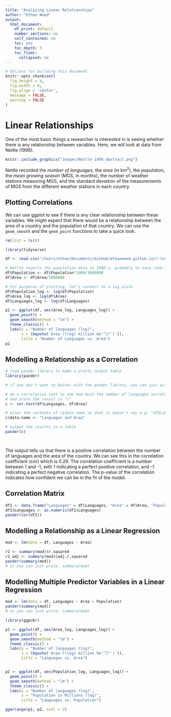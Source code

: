 ```yaml
---
title: "Analyzing Linear Relationships"
author: "Ethan Weed"
output: 
  html_document:
    df_print: default
    number_sections: no
    self_contained: no
    toc: yes
    toc_depth: 3
    toc_float:
      collapsed: no
---
```


<!-- From https://stackoverflow.com/a/37839683/1297830 -->
<link rel="stylesheet" type="text/css" href="hideOutput.css">
<script src="hideOutput.js"></script>

```r
# Options for building this document
knitr::opts_chunk$set(
  fig.height = 4,
  fig.width = 6,
  fig.align = 'center',
  message = FALSE,
  warning = FALSE
)
```

# Linear Relationships


One of the most basic things a researcher is interested in is seeing whether there is any relationship between variables. Here, we will look at data from Nettle (1998).

```r
knitr::include_graphics("images/Nettle_1998_abstract.png")
```



Nettle recorded the *number of languages*, the *area* (in km<sup>2</sup>), the *population*, the *mean growing season* (MGS, in months), the number of weather stations measuring MGS, and the standard deviation of the measurements of MGS from the different weather stations in each country.

## Plotting Correlations
We can use ggplot to see if there is any clear relationship between these variables. We might expect that there would be a relationship between the area of a country and the population of that country. We can use the ``geom_smooth`` and the ``geom_point`` functions to take a quick look.



<div class="fold s">
```r
rm(list = ls())

library(tidyverse)

df <- read.csv("/Users/ethan/Documents/GitHub/ethanweed.github.io/r-tutorials/data/nettle_1998.csv", sep = ";")

# Nettle reports the population data in 1000's, probably to save room in the data table, but that is an unusual number to think about population in, so let's convert to millions. While we're at it, let's convert km2 to millions, so that the number doesn't appear in scientific notation on the x-axis
df$Population <- df$Population*1000/1000000
df$Area <- df$Area/1000000

# For purposes of plotting, let's convert to a log scale
df$Population_log <- log(df$Population)
df$Area_log <- log(df$Area)
df$Languages_log <- log(df$Languages)

p1 <- ggplot(df, aes(Area_log, Languages_log)) + 
  geom_point() +
  geom_smooth(method = "lm") +
  theme_classic() +
  labs(y = "Number of languages (log)",
       x = (bquote('Area ((log) million km'^2*')')),
       title = "Number of Languages vs. Area")
p1
```
</div>


## Modelling a Relationship as a Correlation

<div class="fold s">
```r
# load pander library to make a pretty output table
library(pander)

# if you don't want to bother with the pander library, you can just write "print(c)" or even just "(c)". Pander just makes the table output look nicer.

# do a correlation test to see how much the number of languages correlates with the area of the country
# and store the result in "c"
c <- cor.test(df$Languages, df$Area)

# alter the contents of c$data.name so that it doesn't say e.g. "df$Languages" in the output table
c$data.name <- "Languages and Area"

# output the results in a table
pander(c)




```
</div>

The output tells us that there is a positive correlation between the number of languages and the area of the country. We can see this in the correlation coefficient (cor) which is 0.29. The correlation coefficient is a number between 1 and -1, with 1 indicating a perfect positive correlation, and -1 indicating a perfect negative correlation. The p-value of the correlation indicates how confident we can be in the fit of the model.

## Correlation Matrix

<div class="fold s">
```r

df1 <- data.frame("Languages" = df$Languages, "Area" = df$Area, "Population" = df$Population, "MGS" = df$MGS)
df1$Languages <- as.numeric(df1$Languages)
pander(cor(df1))

```
</div>


## Modelling a Relationship as a Linear Regression

<div class="fold s">
```r
mod <- lm(data = df, Languages ~ Area)

r2 <- summary(mod)$r.squared
r2_adj <- summary(mod)$adj.r.squared
pander(summary(mod))
# or you can just write: summary(mod)
```
</div>



## Modelling Multiple Predictor Variables in a Linear Regression

<div class="fold s">
```r
mod <- lm(data = df, Languages ~ Area + Population)
pander(summary(mod))
# or you can just write: summary(mod)

```
</div>

<div class="fold s">
```r

library(ggpubr)

p1 <- ggplot(df, aes(Area_log, Languages_log)) + 
  geom_point() +
  geom_smooth(method = "lm") +
  theme_classic() +
  labs(y = "Number of languages (log)",
       x = (bquote('Area ((log) million km'^2*')')),
       title = "Languages vs. Area")


p2 <- ggplot(df, aes(Population_log, Languages_log)) + 
  geom_point() +
  geom_smooth(method = "lm") +
  theme_classic() +
  labs(y = "Number of languages (log)",
       x = "Population in Millions (log)",
       title = "Languages vs. Population")

ggarrange(p1, p2, ncol = 2)

```
</div>
